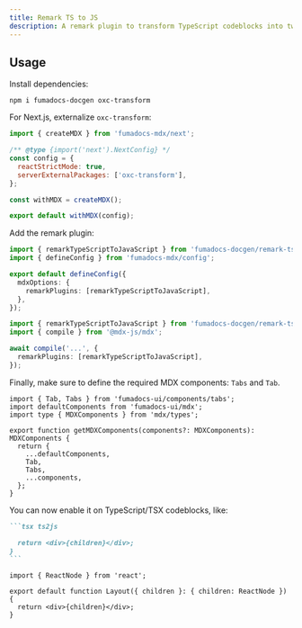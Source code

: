 ```yaml
---
title: Remark TS to JS
description: A remark plugin to transform TypeScript codeblocks into two tabs of codeblock with its JavaScript variant.
---
```


## Usage

Install dependencies:

```npm
npm i fumadocs-docgen oxc-transform
```

For Next.js, externalize `oxc-transform`:

```js title="next.config.mjs (Next.js)"
import { createMDX } from 'fumadocs-mdx/next';

/** @type {import('next').NextConfig} */
const config = {
  reactStrictMode: true,
  serverExternalPackages: ['oxc-transform'],
};

const withMDX = createMDX();

export default withMDX(config);
```

Add the remark plugin:

```ts title="source.config.ts" tab="Fumadocs MDX"
import { remarkTypeScriptToJavaScript } from 'fumadocs-docgen/remark-ts2js';
import { defineConfig } from 'fumadocs-mdx/config';

export default defineConfig({
  mdxOptions: {
    remarkPlugins: [remarkTypeScriptToJavaScript],
  },
});
```

```ts tab="MDX Compiler"
import { remarkTypeScriptToJavaScript } from 'fumadocs-docgen/remark-ts2js';
import { compile } from '@mdx-js/mdx';

await compile('...', {
  remarkPlugins: [remarkTypeScriptToJavaScript],
});
```

Finally, make sure to define the required MDX components: `Tabs` and `Tab`.

```tsx title="mdx-components.tsx (Fumadocs UI)"
import { Tab, Tabs } from 'fumadocs-ui/components/tabs';
import defaultComponents from 'fumadocs-ui/mdx';
import type { MDXComponents } from 'mdx/types';

export function getMDXComponents(components?: MDXComponents): MDXComponents {
  return {
    ...defaultComponents,
    Tab,
    Tabs,
    ...components,
  };
}
```

You can now enable it on TypeScript/TSX codeblocks, like:

````md
```tsx ts2js

  return <div>{children}</div>;
}
```
````

```tsx ts2js
import { ReactNode } from 'react';

export default function Layout({ children }: { children: ReactNode }) {
  return <div>{children}</div>;
}
```
